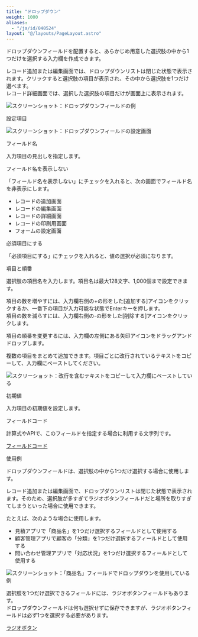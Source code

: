 ```yaml
---
title: "ドロップダウン"
weight: 1000
aliases:
  - "/ja/id/040524"
layout: "@/layouts/PageLayout.astro"
---
```




ドロップダウンフィールドを配置すると、あらかじめ用意した選択肢の中から1つだけを選択する入力欄を作成できます。

レコード追加または編集画面では、ドロップダウンリストは閉じた状態で表示されます。クリックすると選択肢の項目が表示され、その中から選択肢を1つだけ選べます。  
レコード詳細画面では、選択した選択肢の項目だけが画面上に表示されます。

<Img src="/k/kintone/img-ja/drop-down_01.png" alt="スクリーンショット：ドロップダウンフィールドの例" />

<Heading id="form_parts_drop-down_30">設定項目</Heading>

<Img src="/k/kintone/img-ja/drop-down_03.png" alt="スクリーンショット：ドロップダウンフィールドの設定画面" />

<Heading level={3} id="form_parts_drop-down_3010">フィールド名</Heading>

入力項目の見出しを指定します。

<Heading level={3} id="form_parts_drop-down_3020">フィールド名を表示しない</Heading>

「フィールド名を表示しない」にチェックを入れると、次の画面でフィールド名を非表示にします。

* レコードの追加画面
* レコードの編集画面
* レコードの詳細画面
* レコードの印刷用画面
* フォームの設定画面

<Heading level={3} id="form_parts_drop-down_3030">必須項目にする</Heading>

「必須項目にする」にチェックを入れると、値の選択が必須になります。

<Heading level={3} id="form_parts_drop-down_3040">項目と順番</Heading>

選択肢の項目名を入力します。項目名は最大128文字、1,000個まで設定できます。

項目の数を増やすには、入力欄右側の+の形をした[追加する]アイコンをクリックするか、一番下の項目が入力可能な状態でEnterキーを押します。  
項目の数を減らすには、入力欄右側の-の形をした[削除する]アイコンをクリックします。

項目の順番を変更するには、入力欄の左側にある矢印アイコンをドラッグアンドドロップします。

<Hint>

複数の項目をまとめて追加できます。項目ごとに改行されているテキストをコピーして、入力欄にペーストしてください。

<Img src="/k/kintone/img-ja/drop-down_05.png" alt="スクリーショット：改行を含むテキストをコピーして入力欄にペーストしている" />

</Hint>

<Heading level={3} id="form_parts_drop-down_3050">初期値</Heading>

入力項目の初期値を設定します。

<Heading level={3} id="form_parts_drop-down_3060">フィールドコード</Heading>

計算式やAPIで、このフィールドを指定する場合に利用する文字列です。

<Reference>

[フィールドコード](/k/ja/id/040504.html)

</Reference>

<Heading id="form_parts_drop-down_20">使用例</Heading>

ドロップダウンフィールドは、選択肢の中から1つだけ選択する場合に使用します。

レコード追加または編集画面で、ドロップダウンリストは閉じた状態で表示されます。そのため、選択肢が多すぎてラジオボタンフィールドだと場所を取りすぎてしまうといった場合に使用できます。

たとえば、次のような場合に使用します。

* 見積アプリで「商品名」を1つだけ選択するフィールドとして使用する
* 顧客管理アプリで顧客の「分類」を1つだけ選択するフィールドとして使用する
* 問い合わせ管理アプリで「対応状況」を1つだけ選択するフィールドとして使用する

<Img src="/k/kintone/img-ja/drop-down_02.png" alt="スクリーンショット：「商品名」フィールドでドロップダウンを使用している例" />

<Reference>

選択肢を1つだけ選択できるフィールドには、ラジオボタンフィールドもあります。  
ドロップダウンフィールドは何も選択せずに保存できますが、ラジオボタンフィールドは必ず1つを選択する必要があります。

[ラジオボタン](/k/ja/id/040535.html)

</Reference>
